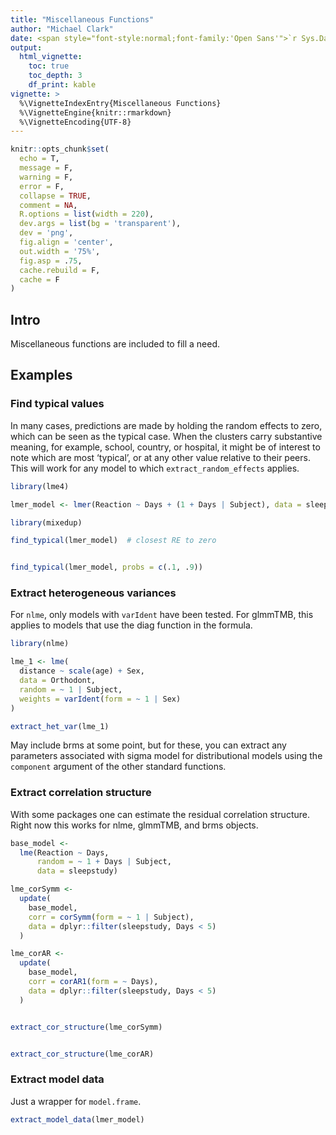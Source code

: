 ```yaml
---
title: "Miscellaneous Functions"
author: "Michael Clark"
date: <span style="font-style:normal;font-family:'Open Sans'">`r Sys.Date()`</span>
output:
  html_vignette:
    toc: true
    toc_depth: 3
    df_print: kable
vignette: >
  %\VignetteIndexEntry{Miscellaneous Functions}
  %\VignetteEngine{knitr::rmarkdown}
  %\VignetteEncoding{UTF-8}
---
```


```r
knitr::opts_chunk$set(
  echo = T,
  message = F,
  warning = F,
  error = F,
  collapse = TRUE,
  comment = NA,
  R.options = list(width = 220),
  dev.args = list(bg = 'transparent'),
  dev = 'png',
  fig.align = 'center',
  out.width = '75%',
  fig.asp = .75,
  cache.rebuild = F,
  cache = F
)                                                    
```




## Intro

Miscellaneous functions are included to fill a need.

## Examples


### Find typical values

In many cases, predictions are made by holding the random effects to zero, which can be seen as the typical case. When the clusters carry substantive meaning, for example, school, country, or hospital, it might be of interest to note which are most 'typical', or at any other value relative to their peers.  This will work for any model to which `extract_random_effects` applies.

```r
library(lme4)

lmer_model <- lmer(Reaction ~ Days + (1 + Days | Subject), data = sleepstudy)

library(mixedup)

find_typical(lmer_model)  # closest RE to zero


find_typical(lmer_model, probs = c(.1, .9))
```


### Extract heterogeneous variances

For `nlme`, only models with `varIdent` have been tested.  For <span class="pack" style = "">glmmTMB</span>, this applies to models that use the <span class="func" style = "">diag</span> function in the formula.

```r
library(nlme)

lme_1 <- lme(
  distance ~ scale(age) + Sex,
  data = Orthodont,
  random = ~ 1 | Subject,
  weights = varIdent(form = ~ 1 | Sex)
)

extract_het_var(lme_1)
```


May include <span class="pack" style = "">brms</span> at some point, but for
these, you can extract any parameters associated with sigma model for
distributional models using the `component` argument of the other standard
functions.


### Extract correlation structure

With some packages one can estimate the residual correlation structure.  Right now this works for <span class="pack" style = "">nlme</span>, <span class="pack" style = "">glmmTMB</span>, and <span class="pack" style = "">brms</span> objects.

```r
base_model <-
  lme(Reaction ~ Days,
      random = ~ 1 + Days | Subject,
      data = sleepstudy)

lme_corSymm <-
  update(
    base_model,
    corr = corSymm(form = ~ 1 | Subject),
    data = dplyr::filter(sleepstudy, Days < 5)
  )

lme_corAR <-
  update(
    base_model,
    corr = corAR1(form = ~ Days),
    data = dplyr::filter(sleepstudy, Days < 5)
  )


extract_cor_structure(lme_corSymm)


extract_cor_structure(lme_corAR)
```


### Extract model data

Just a wrapper for `model.frame`.

```r
extract_model_data(lmer_model)
```

